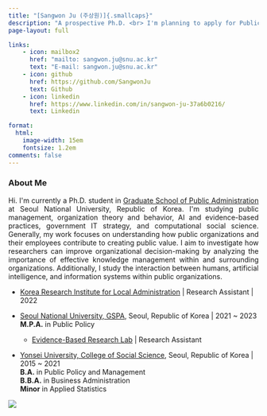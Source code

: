 ```yaml
---
title: "[Sangwon Ju (주상원)]{.smallcaps}"
description: "A prospective Ph.D. <br> I'm planning to apply for Public affairs or Business (MIS) Ph.D programs in US, 2023-2024"
page-layout: full

links:
    - icon: mailbox2
      href: "mailto: sangwon.ju@snu.ac.kr"
      text: "E-mail: sangwon.ju@snu.ac.kr"
    - icon: github
      href: https://github.com/SangwonJu
      text: Github
    - icon: linkedin
      href: https://www.linkedin.com/in/sangwon-ju-37a6b0216/
      text: Linkedin

format:
  html:
    image-width: 15em
    fontsize: 1.2em
comments: false
---
```


::: column-page-inset
::: column-page-inset-left
```{=html}

<h3> <b> About Me </b> </h3>
<p align="justify">
Hi. I'm currently a Ph.D. student in <A href = "http://gspa.snu.ac.kr/en" target = "blank" > Graduate School of Public Administration</A> at Seoul National University, 
Republic of Korea. I'm studying public management, organization theory and behavior, AI and evidence-based practices, government IT strategy, and computational social science. Generally, my work focuses on understanding how public organizations and their employees contribute to creating public value. I aim to investigate how researchers can improve organizational decision-making by analyzing the importance of effective knowledge management within and surrounding organizations. Additionally, I study the interaction between humans, artificial intelligence, and information systems within public organizations.
</p>
```
-   [Korea Research Institute for Local Administration](https://www.krila.re.kr/eng) \| Research Assistant \| 2022
-   [Seoul National University, GSPA](http://gspa.snu.ac.kr/en), Seoul, Republic of Korea \| 2021 \~ 2023\
    **M.P.A.** in Public Policy

    -   [Evidence-Based Research Lab](https://sites.google.com/snu.ac.kr/bjkim20/lab) \| Research Assistant

-   [Yonsei University, College of Social Science](https://yupa.yonsei.ac.kr/yupa_en/index.do), Seoul, Republic of Korea \| 2015 \~ 2021\
    **B.A.** in Public Policy and Management\
    **B.B.A.** in Business Administration\
    **Minor** in Applied Statistics
:::

::: {.column-margin .column-container}
![](%EC%A3%BC%EC%83%81%EC%9B%90%EB%8B%98.jpg){.rounded}
:::
:::
